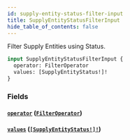 ```yaml
---
id: supply-entity-status-filter-input
title: SupplyEntityStatusFilterInput
hide_table_of_contents: false
---
```



Filter Supply Entities using Status.

```graphql
input SupplyEntityStatusFilterInput {
  operator: FilterOperator
  values: [SupplyEntityStatus!]!
}
```


### Fields

#### [`operator`](#) ([`FilterOperator`](/developers/supplier-apis/supply-api/graphql/reference/enums/filter-operator))




#### [`values`](#) ([`[SupplyEntityStatus!]!`](/developers/supplier-apis/supply-api/graphql/reference/enums/supply-entity-status))






